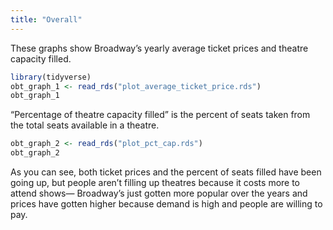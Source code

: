 ```yaml
---
title: "Overall"
---
```

These graphs show Broadway's yearly average ticket prices and theatre capacity filled. 

```r
library(tidyverse)
obt_graph_1 <- read_rds("plot_average_ticket_price.rds")
obt_graph_1 
```

"Percentage of theatre capacity filled" is the percent of seats taken from the total seats available in a theatre. 

```r
obt_graph_2 <- read_rds("plot_pct_cap.rds") 
obt_graph_2 
```

As you can see, both ticket prices and the percent of seats filled have been going up, but people aren't filling up theatres because it costs more to attend shows— Broadway's just gotten more popular over the years and prices have gotten higher because demand is high and people are willing to pay. 
